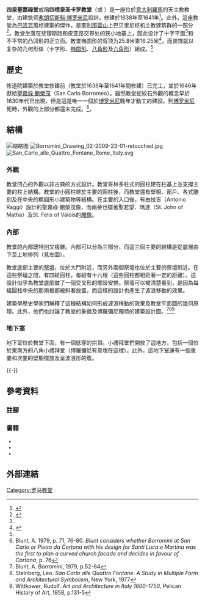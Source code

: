 {{Infobox religious building
| building_name=四泉圣嘉禄堂<br/><small>Church of San Carlo alle Quattro Fontane {{it icon}}</small>
| image=San Carlo alle Quattro Fontane - Front.jpg
| caption=四泉圣嘉禄堂正面
| location= {{flagicon|Italy}} [[義大利|義大利]] [[羅馬|羅馬]]
| geo = {{coord|41|54|6.6|N|12|29|26.7|E|type:landmark|display=inline,title}}
| religious_affiliation=[[羅馬天主教會|羅馬天主教會]]
| rite=
| province=
| district=
| consecration_year=
| status= [[教堂|教堂]]
| leadership= P. Pedro Aliaga Asensio
| website= [https://web.archive.org/web/20090225094031/http://www.sancarlino-borromini.it/ 官方網站]
| architect=[[弗朗切斯科·博罗米尼|弗朗切斯科·博罗米尼]]
| architecture_type=
| architecture_style= [[巴羅克藝術|巴羅克]]
| specifications=yes
| facade_direction= [[羅盤方位|西北]]
| groundbreaking=  1638年
| year_completed=
| construction_cost=
| capacity=
| length=  {{convert|20|m|ft}}
| width= {{convert|12|m|ft}}
| width_nave=
| height_max=
| materials= 
}}
'''四泉聖嘉祿堂'''或稱'''四喷泉圣卡罗教堂'''（{{lang-it|Chiesa di San Carlo alle Quattro Fontane}}或 {{lang|it|San Carlino}}）是一座位於[[意大利|意大利]][[羅馬|羅馬]]的天主教教堂，由建筑师[[弗朗切斯科·博罗米尼|弗朗切斯科·博罗米尼]]設計，修建於1638年至1641年<ref name="britannia">{{cite web|url=http://www.britannica.com/eb/article-9065273|title=San Carlo alle Quattro Fontane|work=Encyclopædia Britannica Online|year=2007|accessdate=2007-11-19|archive-date=2006-08-29|archive-url=https://web.archive.org/web/20060829160655/http://www.britannica.com/eb/article-9065273|dead-url=no}}</ref>。此外，這座教堂為[[巴洛克藝術|巴洛克]]風格建築的傑作，是[[奎利那雷山|奎利那雷山]]上巴贝里尼枢机主教建筑群的一部分<ref name="WM">{{cite journal|year=2007|month=十一|title=Space in time|journal=[http://www.woundmagazine.com Wound Magazine]|volume=1|issue=1|pages=225|location=London|issn=1755-800X}}</ref>。教堂坐落在斐理斯路和皮亚路交界处的狭小地基上，因此设计了十字平面<ref name="britannia" />和不平常的凸凹形的正立面。教堂椭圆形的穹顶为25.8米乘16.25米<ref name="fr">{{cite web|url=http://fr.wikipedia.org/wiki/Église_Saint-Charles-des-Quatre-Fontaines|title=Église Saint-Charles-des-Quatre-Fontaines|work=Wikipédia|year=2007|accessdate=2007-11-21|archive-date=2007-11-05|archive-url=https://web.archive.org/web/20071105102946/http://fr.wikipedia.org/wiki/%C3%89glise_Saint-Charles-des-Quatre-Fontaines|dead-url=no}}</ref>，而装饰就以复杂的几何形体（十字形、[[椭圆形|椭圆形]]、[[八角形|八角形]]及[[六角形|六角形]]）組成。<ref name="WM" />

==歷史==
修道院建築於教堂修建前（教堂於1638年至1641年間修建）已完工，並於1646年獻給[[聖嘉祿·鮑榮茂|聖嘉祿·鮑榮茂]]（San Carlo Borromeo）。雖然教堂蛇紋石外觀的概念早於1630年代已出現，但是這是唯一一個於[[博罗米尼|博罗米尼]]晚年才動工的建設。到[[博罗米尼|博罗米尼]]死時，外觀的上部分都還未完成。<ref>Blunt, A. 1979, p. 71, 76-80. ''Blunt considers whether Borromini at San Carlo or Pietro da Cortona with his design for Santi Luca e Martina was the first to plan a curved church facade and decides in favour of Cortona'', p. 76</ref>。

==結構==
[[File:San_Carlo_alle_Quattro_Fontane_(Rome)_-_Dome.jpg|缩略图]]
[[File:Borromini_Drawing_02-2009-23-01-retouched.jpg|thumb]]
[[File:San_Carlo_alle_Quattro_Fontane_Rome_Italy.svg|thumb]]

===外觀===
教堂凹凸的外觀以非古典的方式設計。教堂哥林多柱式的圓柱建在柱基上並支撐主要的柱上結構。教堂的小圓柱建於主要的圓柱後，而教堂還有壁櫥、窗戶、各式雕刻及在中央的橢圓形小建築物等結構。在主要的入口後，有由拉吉（Antonio Raggi）設計的聖嘉祿·鮑榮茂像，而兩旁也擺著聖若望．瑪達（St. John of Matha）及St. Felix of Valois的[[雕像|雕像]]。

===內部===

教堂的內部既特別又複雜。內部可以分為三部分，而這三個主要的結構是從底層由下至上地排列（見左圖）。

教堂底部主要的[[祭壇|祭壇]]，位於大門附近，而另外兩個祭壇也位於主要的祭壇附近。在這些祭壇之間，有四組圓柱，每組有十六根（這些圓柱都相距著一定的距離）。這設計似乎為教堂底部做了一個交叉形的擺設安排。祭壇可以被清楚看到，是因為每組圓柱中央的那兩根都被斜著放置，而這樣的設計也產生了波浪移動的效果。

建築學歷史學家們解釋了這種結構如何形成波浪移動的效果及教堂平面圖的幾何原理。此外，他們也討論了教堂的象徵及博羅彌尼獨特的建築設計圖。<ref>Blunt, A. ''Borromini'', 1979, p.52-84</ref><ref>Steinberg, Leo. ''San Carlo alle Quattro Fontane. A Study in Multiple Form and Architectural Symbolism'', New York, 1977</ref><ref>Wittkower, Rudolf. ''Art and Architecture in Italy 1600-1750'', Pelican History of Art, 1958, p.131-5</ref>

===地下室===
地下室位於教堂下面，有一個低穿的拱頂。小禮拜堂們開放了這地方，包括一個位於東南方的八角小禮拜堂（博羅彌尼有意埋在這裡）。此外，這地下室還有一個重要和次要的壁櫥擺放及呈波浪形的簷。

{{-}}

==參考資料==
===註腳===
<div style="font-size:small">
{{reflist}}
</div>
===書籍===
<div style="font-size:small">
* {{cite book | last = Blunt | first = Anthony | title = Borromini | publisher = Harvard University Press | location = 劍橋 | year = 1979年 | isbn = 0674079264 }}
* {{cite book | last = Steinberg | first = Leo | title = Borromini's San Carlo Alle Quattro Fontane | url = https://archive.org/details/borrominissancar0000stei | publisher = Garland Pub | location = 紐約| year = 1977年 | isbn = 0824020081 }}
* {{cite book | last = Portoghesi | first = Paolo | title = Storia Di San Carlino Alle Quattro Fontane | publisher = Newton & Compton | location = 羅馬 | year = 2001年 | isbn = 9788882894856|language= it }}
</div>

==外部連結==
{{commons|San Carlo alle Quattro Fontane}}


{{罗马地标}}

[[Category:罗马教堂|Category:罗马教堂]]